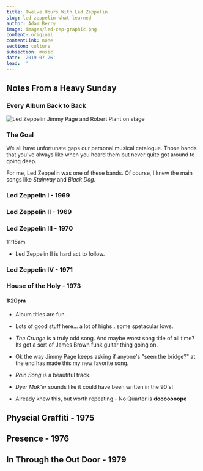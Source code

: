 ```yaml
---
title: Twelve Hours With Led Zeppelin
slug: led-zeppelin-what-learned
author: Adam Berry
image: images/led-zep-graphic.png
content: original
contentLink: none
section: culture
subsection: music
date: '2019-07-26'
lead: ''
---
```


## Notes From a Heavy Sunday

### Every Album Back to Back

![Led Zeppelin Jimmy Page and Robert Plant on stage](./images/neal-preston-corbis.jpg)

### The Goal

We all have unfortunate gaps our personal musical catalogue. Those bands that you've always
like when you heard them but never quite got around to going deep.

For me, Led Zeppelin was one of these bands. Of course, I knew the main songs like _Stairway_
and _Black Dog_.

### Led Zeppelin I - 1969

### Led Zeppelin II - 1969

### Led Zeppelin III - 1970

11:15am

- Led Zeppelin II is hard act to follow.

### Led Zeppelin IV - 1971

### House of the Holy - 1973

#### 1:20pm

- Album titles are fun.
- Lots of good stuff here... a lot of highs.. some spetacular lows.
- _The Crunge_ is a truly odd song. And maybe worst song title of all time? Its got a sort of James Brown funk guitar thing going on.

- Ok the way Jimmy Page keeps asking if anyone's "seen the bridge?" at the end has made this my new favorite song.

- _Rain Song_ is a beautiful track.

- _Dyer Mak'er_ sounds like it could have been written in the 90's!

- Already knew this, but worth repeating - No Quarter is **dooooooope**

## Physcial Graffiti - 1975

## Presence - 1976

## In Through the Out Door - 1979
